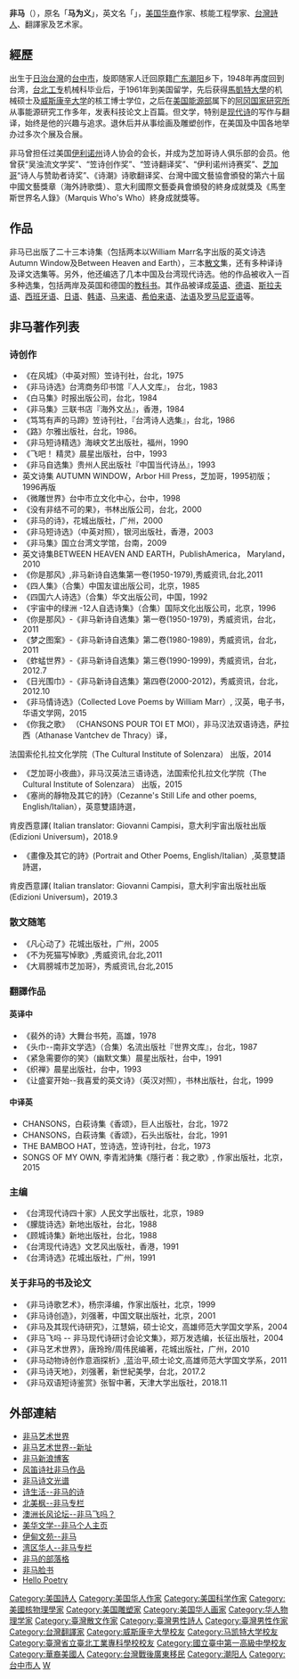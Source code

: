 {{BLP unsourced}}

'''非马'''（{{bd|1936年|10月17日|catIdx=B非马}}），原名「'''马为义'''」，英文名「'''{{lang|en|William Marr}}'''」，[[美国华裔|美国华裔]]作家、核能工程學家、[[台灣詩人|台灣詩人]]、翻譯家及艺术家。

== 經歷 ==
{{Refimprove section|time=2021-10-06T08:17:02+00:00}}
出生于[[日治台灣|日治台灣]]的[[台中市_(州轄市)|台中市]]，旋即随家人迁回原籍[[广东|广东]][[潮阳|潮阳]]乡下，1948年再度回到台湾，[[台北工专|台北工专]]机械科毕业后，于1961年到美国留学，先后获得[[馬凱特大學|馬凱特大學]]的机械硕士及[[威斯康辛大学|威斯康辛大学]]的核工博士学位，之后在[[美国能源部|美国能源部]]属下的[[阿冈国家研究所|阿冈国家研究所]]从事能源研究工作多年，发表科技论文上百篇。但文学，特别是[[现代诗|现代诗]]的写作与翻译，始终是他的兴趣与追求。退休后并从事绘画及雕塑创作，在美国及中国各地举办过多次个展及合展。

非马曾担任过美国[[伊利诺州|伊利诺州]]诗人协会的会长，并成为芝加哥诗人俱乐部的会员。他曾获“吴浊流文学奖”、“笠诗创作奖”、“笠诗翻译奖”、“伊利诺州诗赛奖”、[[芝加哥|芝加哥]]“诗人与赞助者诗奖”、《诗潮》诗歌翻译奖、台灣中國文藝協會頒發的第六十屆中國文藝獎章（海外詩歌獎）、意大利國際文藝委員會頒發的終身成就獎及《馬奎斯世界名人錄》（Marquis Who's Who）終身成就獎等。

== 作品 ==
{{Refimprove section|time=2021-10-06T08:17:02+00:00}}
非马已出版了二十三本诗集（包括两本以William Marr名字出版的英文诗选Autumn Window及Between Heaven and Earth），三本[[散文|散文]]集，还有多种译诗及译文选集等。另外，他还编选了几本中国及台湾现代诗选。他的作品被收入一百多种选集，包括两岸及英国和德国的[[教科书|教科书]]。其作品被译成[[英语|英语]]、[[德语|德语]]、[[斯拉夫语|斯拉夫语]]、[[西班牙语|西班牙语]]、[[日语|日语]]、[[韩语|韩语]]、[[马来语|马来语]]、[[希伯来语|希伯来语]]、[[法语|法语]]及[[罗马尼亚语|罗马尼亚语]]等。

== 非马著作列表 ==

=== 诗创作 ===
*《在风城》（中英对照）笠诗刊社，台北，1975 
*《非马诗选》台湾商务印书馆『人人文库』， 台北，1983 
*《白马集》时报出版公司，台北，1984
*《非马集》三联书店『海外文丛』，香港，1984 
*《笃笃有声的马蹄》笠诗刊社，『台湾诗人选集』，台北，1986
*《路》尔雅出版社，台北，1986。
*《非马短诗精选》海峡文艺出版社，福州，1990 
*《飞吧！ 精灵》晨星出版社，台中，1993
*《非马自选集》贵州人民出版社『中国当代诗丛』，1993 
*英文诗集 AUTUMN WINDOW，Arbor Hill Press，芝加哥，1995初版；1996再版
*《微雕世界》台中市立文化中心，台中，1998 
*《没有非结不可的果》，书林出版公司，台北，2000 
*《非马的诗》，花城出版社，广州，2000 
*《非马短诗选》（中英对照），银河出版社，香港，2003 
*《非马集》国立台湾文学馆，台南，2009
*英文诗集BETWEEN HEAVEN AND EARTH，PublishAmerica， Maryland，2010
*《你是那风》,非马新诗自选集第一卷(1950-1979),秀威资讯,台北,2011
*《四人集》（合集）中国友谊出版公司，北京，1985 
*《四国六人诗选》（合集）华文出版公司，中国，1992 
*《宇宙中的绿洲 -12人自选诗集》（合集）国际文化出版公司，北京，1996
*《你是那风》-《非马新诗自选集》第一卷(1950-1979)，秀威资讯，台北，2011
*《梦之图案》-《非马新诗自选集》第二卷(1980-1989)，秀威资讯，台北，2011
*《蚱蜢世界》-《非马新诗自选集》第三卷(1990-1999)，秀威资讯，台北，2012.7
*《日光围巾》-《非马新诗自选集》第四卷(2000-2012)，秀威资讯，台北，2012.10
*《非马情诗选》（Collected Love Poems by William Marr）, 汉英，电子书，华语文学网，2015
*《你我之歌》 （CHANSONS POUR TOI ET MOI），非马汉法双语诗选，萨拉西（Athanase Vantchev de Thracy）译，
法国索伦扎拉文化学院（The Cultural Institute of Solenzara） 出版，2014
*《芝加哥小夜曲》，非马汉英法三语诗选，法国索伦扎拉文化学院（The Cultural Institute of Solenzara） 出版，2015
*《塞尚的靜物及其它的詩》（Cezanne's Still Life and other poems, English/Italian），英意雙語詩選，
肯皮西意譯( Italian translator: Giovanni Campisi，意大利宇宙出版社出版 (Edizioni Universum)，2018.9
*《畫像及其它的詩》(Portrait and Other Poems, English/Italian）,英意雙語詩選，
肯皮西意譯( Italian translator: Giovanni Campisi，意大利宇宙出版社出版 (Edizioni Universum)，2019.3

=== 散文随笔 ===
*《凡心动了》花城出版社，广州，2005
*《不为死猫写悼歌》,秀威资讯,台北,2011
*《大肩膀城市芝加哥》，秀威资讯,台北,2015

=== 翻譯作品 ===
==== 英译中 ==== 
*《裴外的诗》大舞台书苑，高雄，1978 
*《头巾--南非文学选》（合集）名流出版社『世界文库』，台北，1987 
*《紧急需要你的笑》（幽默文集）晨星出版社，台中，1991 
*《织禅》晨星出版社，台中，1993 
*《让盛宴开始--我喜爱的英文诗》（英汉对照），书林出版社，台北，1999

==== 中译英 ==== 
* CHANSONS，白萩诗集《香颂》，巨人出版社，台北，1972
* CHANSONS，白萩诗集《香颂》，石头出版社，台北，1991 
* THE BAMBOO HAT，笠诗选，笠诗刊社，台北，1973
* SONGS OF MY OWN, 李青淞詩集《隱行者：我之歌》, 作家出版社，北京，2015

=== 主编 === 
*《台湾现代诗四十家》人民文学出版社，北京，1989 
*《朦胧诗选》新地出版社，台北，1988 
*《顾城诗集》新地出版社，台北，1988 
*《台湾现代诗选》文艺风出版社，香港，1991 
*《台湾诗选》花城出版社，广州，1991

=== 关于非马的书及论文 ===
*《非马诗歌艺术》，杨宗泽编，作家出版社，北京，1999 
*《非马诗创造》，刘强著，中国文联出版社，北京，2001 
*《非马及其现代诗研究》，江慧娟，硕士论文，高雄师范大学国文学系，2004 
*《非马飞吗 -- 非马现代诗研讨会论文集》，郑万发选编，长征出版社，2004
*《非马艺术世界》，唐玲玲/周伟民编著，花城出版社，广州，2010
*《非马动物诗创作意涵探析》,蓝治平,硕士论文,高雄师范大学国文学系，2011
*《非马诗天地》，刘强著，新世紀美學，台北，2017.2
*《非马双语短诗鉴赏》张智中著，天津大学出版社，2018.11

== 外部連結 ==
{{wikiquote}}
*[http://feima.yidian.org/bmz.htm 非马艺术世界] {{Wayback|url=http://feima.yidian.org/bmz.htm |date=20210309123635 }}
*[http://marrfei.org 非马艺术世界--新址] {{Wayback|url=http://marrfei.org/ |date=20200925162016 }}
*[http://blog.sina.com.cn/feimablog/ 非马新浪博客] {{Wayback|url=http://blog.sina.com.cn/feimablog/ |date=20210526022111 }}
*[http://www.fengtipoeticclub.com/feima/feima-menu.html 风笛诗社非马作品] {{Wayback|url=http://www.fengtipoeticclub.com/feima/feima-menu.html |date=20200806071104 }} 
*[http://mypaper.pchome.com.tw/feima/ 非马诗文光谱] {{Wayback|url=http://mypaper.pchome.com.tw/feima/ |date=20210309123721 }}
*[http://www.poemlife.com/PoetColumn/feima/index.asp?vAuthorId=feima 诗生活--非马的诗] {{Wayback|url=http://www.poemlife.com/PoetColumn/feima/index.asp?vAuthorId=feima |date=20071213073550 }}
*[http://www.maplereview.org/viewforum.php?f=8 北美枫--非马专栏] {{Wayback|url=http://www.maplereview.org/viewforum.php?f=8 |date=20080210010910 }}
*[http://australianwinner.com/AuWinner/viewforum.php?f=310 澳洲长风论坛--非马飞吗？] {{Wayback|url=http://australianwinner.com/AuWinner/viewforum.php?f=310 |date=20210309123716 }}
*[http://www.meihuawenxue.net/meihua/bbs/leadbbs/plug-ins/article/my_index.asp?username=%B7%C7%C2%ED 美华文学--非马个人主页] {{Wayback|url=http://www.meihuawenxue.net/meihua/bbs/leadbbs/plug-ins/article/my_index.asp?username=%B7%C7%C2%ED |date=20200712230538 }}
*[http://www.yidian.org/articlelist.php?uid=262 伊甸文苑--非马] {{Wayback|url=http://www.yidian.org/articlelist.php?uid=262 |date=20210309123733 }}
*[http://www.bachinese.com/forum/thread.php?fid=76 湾区华人--非马专栏] {{Wayback|url=http://www.bachinese.com/forum/thread.php?fid=76 |date=20210309123743 }}
*[http://blog.udn.com/marrfei 非马的部落格] {{Wayback|url=http://blog.udn.com/marrfei |date=20130531025628 }}
*[http://www.facebook.com/profile.php?v=feed&id=1044066430 非马脸书]
*[https://hellopoetry.com/william-marr/ Hello Poetry] {{Wayback|url=https://hellopoetry.com/william-marr/ |date=20210309125048 }}

{{DEFAULTSORT:M}}
[[Category:美国詩人|Category:美国詩人]]
[[Category:美国华人作家|Category:美国华人作家]]
[[Category:美国科学作家|Category:美国科学作家]]
[[Category:美國核物理學家|Category:美國核物理學家]]
[[Category:美国雕塑家|Category:美国雕塑家]]
[[Category:美国华人画家|Category:美国华人画家]]
[[Category:华人物理学家|Category:华人物理学家]]
[[Category:臺灣散文作家|Category:臺灣散文作家]]
[[Category:臺灣男性詩人|Category:臺灣男性詩人]]
[[Category:臺灣男性作家|Category:臺灣男性作家]]
[[Category:台灣翻譯家|Category:台灣翻譯家]]
[[Category:威斯康辛大學校友|Category:威斯康辛大學校友]]
[[Category:马凯特大学校友|Category:马凯特大学校友]]
[[Category:臺灣省立臺北工業專科學校校友|Category:臺灣省立臺北工業專科學校校友]]
[[Category:國立臺中第一高級中學校友|Category:國立臺中第一高級中學校友]]
[[Category:華裔美國人|Category:華裔美國人]]
[[Category:台灣戰後廣東移民|Category:台灣戰後廣東移民]]
[[Category:潮阳人|Category:潮阳人]]
[[Category:台中市人|Category:台中市人]]
[[Category:馬姓|W]]